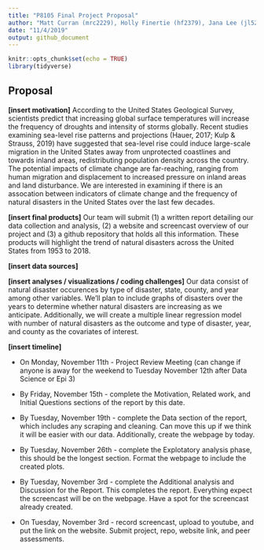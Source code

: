 ```yaml
---
title: "P8105 Final Project Proposal"
author: "Matt Curran (mrc2229), Holly Finertie (hf2379), Jana Lee (jl5295), Ashley Tseng (at3346), Lulu Zhang (ilz2105)"
date: "11/4/2019"
output: github_document
---
```


```r
knitr::opts_chunk$set(echo = TRUE)
library(tidyverse)
```

## Proposal

**[insert motivation]** According to the United States Geological Survey, scientists predict that increasing global surface temperatures will increase the frequency of droughts and intensity of storms globally. Recent studies examining sea-level rise patterns and projections (Hauer, 2017; Kulp & Strauss, 2019) have suggested that sea-level rise could induce large-scale migration in the United States away from unprotected coastlines and towards inland areas, redistributing population density across the country. The potential impacts of climate change are far-reaching, ranging from human migration and displacement to increased pressure on inland areas and land disturbance. We are interested in examining if there is an assocation between indicators of climate change and the frequency of natural disasters in the United States over the last few decades.

**[insert final products]** Our team will submit (1) a written report detailing our data collection and analysis, (2) a website and screencast overview of our project and (3) a github repository that holds all this information. These products will highlight the trend of natural disasters across the United States from 1953 to 2018. 

**[insert data sources]**
 
**[insert analyses / visualizations / coding challenges]** Our data consist of natural disaster occurences by type of disaster, state, county, and year among other variables. We'll plan to include graphs of disasters over the years to determine whether natural disasters are increasing as we anticipate. Additionally, we will create a multiple linear regression model with number of natural disasters as the outcome and type of disaster, year, and county as the covariates of interest. 

**[insert timeline]**

* On Monday, November 11th - Project Review Meeting (can change if anyone is away for the weekend to Tuesday November 12th after Data Science or Epi 3)

* By Friday, November 15th - complete the Motivation, Related work, and Initial Questions sections of the report by this date.

* By Tuesday, November 19th - complete the Data section of the report, which includes any scraping and cleaning. Can move this up if we think it will be easier with our data. Additionally, create the webpage by today. 

* By Tuesday, November 26th - complete the Explotatory analysis phase, this should be the longest section. Format the webpage to include the created plots.

* By Tuesday, November 3rd - complete the Additional analysis and Discussion for the Report. This completes the report. Everything expect the screencast will be on the webpage. Have a spot for the screencast already created.

* On Tuesday, November 3rd -  record screencast, upload to youtube, and put the link on the website. Submit project, repo, website link, and peer assessments.
